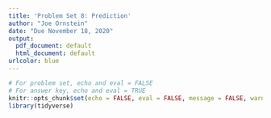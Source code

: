 ```yaml
---
title: 'Problem Set 8: Prediction'
author: "Joe Ornstein"
date: "Due November 18, 2020"
output:
  pdf_document: default
  html_document: default
urlcolor: blue
---
```


```r
# For problem set, echo and eval = FALSE
# For answer key, echo and eval = TRUE
knitr::opts_chunk$set(echo = FALSE, eval = FALSE, message = FALSE, warning = FALSE)
library(tidyverse)
```

